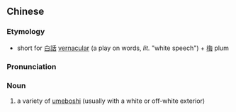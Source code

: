 {{also|话梅}}
==Chinese==
{{zh-forms|s=话梅}}

===Etymology===
* short for [[白話]] [[vernacular]] (a play on words, ''lit.'' "white speech") + [[梅]] plum

===Pronunciation===
{{zh-pron
|m=huàméi
|c=waa6 mui4-2,waa6 mui4
|cat=n
}}

===Noun===
{{zh-noun}}

# a variety of [[w:umeboshi|umeboshi]] (usually with a white or off-white exterior)